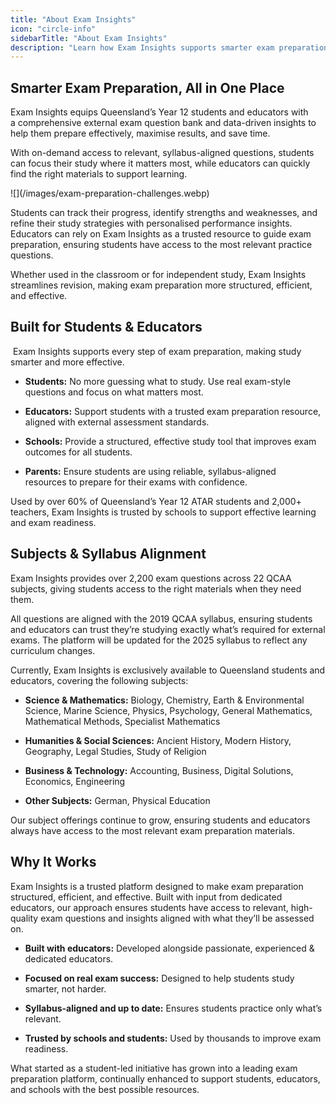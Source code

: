 ```yaml
---
title: "About Exam Insights"
icon: "circle-info"
sidebarTitle: "About Exam Insights"
description: "Learn how Exam Insights supports smarter exam preparation."
---
```


## Smarter Exam Preparation, All in One Place

Exam Insights equips Queensland’s Year 12 students and educators with a comprehensive external exam question bank and data-driven insights to help them prepare effectively, maximise results, and save time.

With on-demand access to relevant, syllabus-aligned questions, students can focus their study where it matters most, while educators can quickly find the right materials to support learning.

<Frame as="div">
  ![](/images/exam-preparation-challenges.webp)
</Frame>

Students can track their progress, identify strengths and weaknesses, and refine their study strategies with personalised performance insights. Educators can rely on Exam Insights as a trusted resource to guide exam preparation, ensuring students have access to the most relevant practice questions.&#x20;

Whether used in the classroom or for independent study, Exam Insights streamlines revision, making exam preparation more structured, efficient, and effective.

## Built for Students & Educators

 Exam Insights supports every step of exam preparation, making study smarter and more effective.

* **Students:** No more guessing what to study. Use real exam-style questions and focus on what matters most.

* **Educators:** Support students with a trusted exam preparation resource, aligned with external assessment standards.

* **Schools:** Provide a structured, effective study tool that improves exam outcomes for all students.

* **Parents:** Ensure students are using reliable, syllabus-aligned resources to prepare for their exams with confidence.

Used by over 60% of Queensland’s Year 12 ATAR students and 2,000+ teachers, Exam Insights is trusted by schools to support effective learning and exam readiness.

## Subjects & Syllabus Alignment&#x20;

Exam Insights provides over 2,200 exam questions across 22 QCAA subjects, giving students access to the right materials when they need them.

All questions are aligned with the 2019 QCAA syllabus, ensuring students and educators can trust they’re studying exactly what’s required for external exams. The platform will be updated for the 2025 syllabus to reflect any curriculum changes.

Currently, Exam Insights is exclusively available to Queensland students and educators, covering the following subjects:

* **Science & Mathematics:** Biology, Chemistry, Earth & Environmental Science, Marine Science, Physics, Psychology, General Mathematics, Mathematical Methods, Specialist Mathematics

* **Humanities & Social Sciences:** Ancient History, Modern History, Geography, Legal Studies, Study of Religion

* **Business & Technology:** Accounting, Business, Digital Solutions, Economics, Engineering

* **Other Subjects:** German, Physical Education

Our subject offerings continue to grow, ensuring students and educators always have access to the most relevant exam preparation materials.

## Why It Works

Exam Insights is a trusted platform designed to make exam preparation structured, efficient, and effective. Built with input from dedicated educators, our approach ensures students have access to relevant, high-quality exam questions and insights aligned with what they’ll be assessed on.

* **Built with educators:** Developed alongside passionate, experienced & dedicated educators.

* **Focused on real exam success:** Designed to help students study smarter, not harder.

* **Syllabus-aligned and up to date:** Ensures students practice only what’s relevant.

* **Trusted by schools and students:** Used by thousands to improve exam readiness.

What started as a student-led initiative has grown into a leading exam preparation platform, continually enhanced to support students, educators, and schools with the best possible resources.